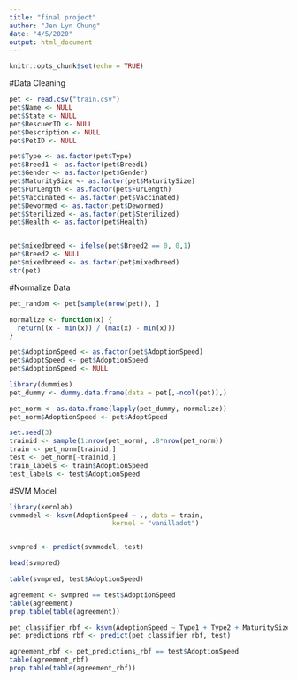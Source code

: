 ```yaml
---
title: "final project"
author: "Jen Lyn Chung"
date: "4/5/2020"
output: html_document
---
```


```r
knitr::opts_chunk$set(echo = TRUE)
```

#Data Cleaning
```r
pet <- read.csv("train.csv")
pet$Name <- NULL
pet$State <- NULL
pet$RescuerID <- NULL
pet$Description <- NULL
pet$PetID <- NULL

pet$Type <- as.factor(pet$Type)
pet$Breed1 <- as.factor(pet$Breed1)
pet$Gender <- as.factor(pet$Gender)
pet$MaturitySize <- as.factor(pet$MaturitySize)
pet$FurLength <- as.factor(pet$FurLength)
pet$Vaccinated <- as.factor(pet$Vaccinated)
pet$Dewormed <- as.factor(pet$Dewormed)
pet$Sterilized <- as.factor(pet$Sterilized)
pet$Health <- as.factor(pet$Health)


pet$mixedbreed <- ifelse(pet$Breed2 == 0, 0,1)
pet$Breed2 <- NULL
pet$mixedbreed <- as.factor(pet$mixedbreed)
str(pet)

```

#Normalize Data
```r
pet_random <- pet[sample(nrow(pet)), ]

normalize <- function(x) { 
  return((x - min(x)) / (max(x) - min(x)))
}

pet$AdoptionSpeed <- as.factor(pet$AdoptionSpeed)
pet$AdoptSpeed <- pet$AdoptionSpeed
pet$AdoptionSpeed <- NULL

library(dummies)
pet_dummy <- dummy.data.frame(data = pet[,-ncol(pet)],)

pet_norm <- as.data.frame(lapply(pet_dummy, normalize))
pet_norm$AdoptionSpeed <- pet$AdoptSpeed
```


```r
set.seed(3)
trainid <- sample(1:nrow(pet_norm), .8*nrow(pet_norm))
train <- pet_norm[trainid,]
test <- pet_norm[-trainid,]
train_labels <- train$AdoptionSpeed
test_labels <- test$AdoptionSpeed
```


#SVM Model
```r
library(kernlab)
svmmodel <- ksvm(AdoptionSpeed ~ ., data = train,
                          kernel = "vanilladot")


svmpred <- predict(svmmodel, test)

head(svmpred)

table(svmpred, test$AdoptionSpeed)

agreement <- svmpred == test$AdoptionSpeed
table(agreement)
prop.table(table(agreement))

```


```r
pet_classifier_rbf <- ksvm(AdoptionSpeed ~ Type1 + Type2 + MaturitySize1 + MaturitySize2 + MaturitySize3 + MaturitySize4 + FurLength1 + FurLength2 + FurLength3 + Vaccinated1 + Vaccinated2 + Vaccinated3 + Dewormed1 + Dewormed2 + Dewormed3 + Sterilized1 + Sterilized2 + Sterilized3 + Health1 + Health2 + Health3 + Quantity + PhotoAmt + mixedbreed0 + mixedbreed1, data = train, kernel = "rbfdot")
pet_predictions_rbf <- predict(pet_classifier_rbf, test)

agreement_rbf <- pet_predictions_rbf == test$AdoptionSpeed
table(agreement_rbf)
prop.table(table(agreement_rbf))
```


